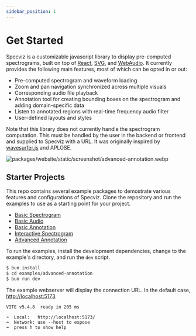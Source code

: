 ```yaml
---
sidebar_position: 1
---
```


# Get Started

Specviz is a customizable javascript library to display pre-computed spectrograms, built on top of [React](https://react.dev), [SVG](https://developer.mozilla.org/en-US/docs/Web/SVG), and [WebAudio](https://developer.mozilla.org/en-US/docs/Web/API/Web_Audio_API). It currently provides the following main features, most of which can be opted in or out:

* Pre-computed spectrogram and waveform loading
* Zoom and pan navigation synchronized across multiple visuals
* Corresponding audio file playback
* Annotation tool for creating bounding boxes on the spectrogram and adding domain-specific data
* Listen to annotated regions with real-time frequency audio filter
* User-defined layouts and styles

Note that this library does not currently handle the spectrogram computation. This must be handled by the user in the backend or frontend and supplied to Specviz with a URL. It was originally inspired by [wavesurfer.js](https://wavesurfer-js.org/) and APLOSE.

![packages/website/static/screenshot/advanced-annotation.webp](../../static/screenshot/advanced-annotation.webp)

## Starter Projects

This repo contains several example packages to demostrate various features and configurations of Specviz. Clone the repository and run the examples to use as a starting point for your project.

* [Basic Spectrogram](../examples/basic-spectrogram.mdx)
* [Basic Audio](../examples/basic-audio.mdx)
* [Basic Annotation](../examples/basic-annotation.mdx)
* [Interactive Spectrogram](../examples/interactive-spectrogram.mdx)
* [Advanced Annotation](../examples/advanced-annotation.mdx)

To run the examples, install the development dependencies, change to the example's directory, and run the `dev` script.

```sh
$ bun install
$ cd examples/advanced-annotation
$ bun run dev
```

The example webserver will display the connection URL. In the default case, [http://localhost:5173](http://localhost:5173).

```none
VITE v5.4.8  ready in 205 ms

➜  Local:   http://localhost:5173/
➜  Network: use --host to expose
➜  press h to show help
```
